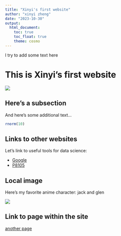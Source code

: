 ```yaml
---
title: "Xinyi's first website"
author: "xinyi zheng"
date: "2023-10-30"
output: 
  html_document:
    toc: true
    toc_float: true
    theme: cosmo
---
```


I try to add some text here

# This is Xinyi's first website

![](https://cdn.britannica.com/92/6792-004-C757C6D7/The-Birth-of-Venus-canvas-Sandro-Botticelli.jpg)

## Here's a subsection
And here's some additional text...

```r
rnorm(10)
```

## Links to other websites

Let's link to useful tools for data science:

* [Google](https://www.google.com/)
* [P8105](https://p8105.com)

## Local image

Here's my favorite anime character: jack and glen

![](image/yyye.png)

## Link to page within the site

[another page](index.html)


